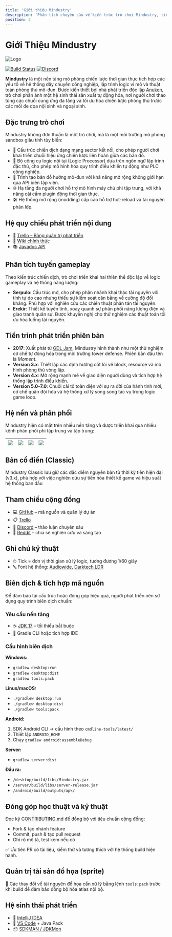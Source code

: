```yaml
---
title: 'Giới thiệu Mindustry'
description: 'Phân tích chuyên sâu về kiến trúc trò chơi Mindustry, tiến trình phát triển và khả năng mở rộng mã nguồn'
position: 2
---
```


# Giới Thiệu Mindustry
![Logo](https://image.mindustry-tool.com//docs/mindustry/assets-raw/logo.png)

[![Build Status](https://github.com/Anuken/Mindustry/workflows/Tests/badge.svg?event=push)](https://github.com/Anuken/Mindustry/actions)
[![Discord](https://img.shields.io/discord/391020510269669376.svg?logo=discord&logoColor=white&logoWidth=20&labelColor=7289DA&label=Discord&color=17cf48)](https://discord.gg/mindustry)

**Mindustry** là một nền tảng mô phỏng chiến lược thời gian thực tích hợp các yếu tố về hệ thống dây chuyền công nghiệp, lập trình logic vi mô và thuật toán phòng thủ mô-đun. Được kiến thiết bởi nhà phát triển độc lập [Anuken](https://github.com/Anuken), trò chơi phản ánh một hệ sinh thái sản xuất tự động hóa, nơi người chơi thao túng các chuỗi cung ứng đa tầng và tối ưu hóa chiến lược phòng thủ trước các mối đe dọa nội sinh và ngoại sinh.

## Đặc trưng trò chơi

Mindustry không đơn thuần là một trò chơi, mà là một môi trường mô phỏng sandbox giàu tính tùy biến:

- 🧩 Cấu trúc chiến dịch dạng mạng sector kết nối, cho phép người chơi khai triển chuỗi hiệu ứng chiến lược liên hoàn giữa các bản đồ.
- 🧠 Bộ công cụ logic nội tại (Logic Processor) dựa trên ngôn ngữ lập trình đặc thù, cho phép mô hình hóa quy trình điều khiển tự động như PLC công nghiệp.
- 🧭 Trình tạo bản đồ hướng mô-đun với khả năng mở rộng không giới hạn qua API biên tập viên.
- 🌐 Hạ tầng đa người chơi hỗ trợ mô hình máy chủ phi tập trung, với khả năng cài cắm plugin động thời gian thực.
- 🛠 Hệ thống mở rộng (modding) cấp cao hỗ trợ hot-reload và tài nguyên phân lớp.

## Hệ quy chiếu phát triển nội dung

- 📌 [Trello – Bảng quản trị phát triển](https://trello.com/b/aE2tcUwF/mindustry-40-plans)
- 📖 [Wiki chính thức](https://mindustrygame.github.io/wiki)
- 📚 [Javadoc API](https://mindustrygame.github.io/docs/)

## Phân tích tuyến gameplay

Theo kiến trúc chiến dịch, trò chơi triển khai hai thiên thể độc lập về logic gameplay và hệ thống năng lượng:

- **Serpulo**: Cấu trúc mở, cho phép phân nhánh khai thác tài nguyên với tính tự do cao nhưng thiếu sự kiểm soát cân bằng về cường độ đối kháng. Phù hợp với nghiên cứu các chiến thuật phân tán tài nguyên.
- **Erekir**: Thiết kế tuyến tính, xoay quanh sự phân phối năng lượng điện và giao tranh quân sự. Được khuyến nghị cho thử nghiệm các thuật toán tối ưu hóa luồng tài nguyên.

## Tiến trình phát triển phiên bản

- **2017**: Xuất phát từ [GDL Jam](https://itch.io/jam/gdl---metal-monstrosity-jam), Mindustry hình thành như một thử nghiệm cơ chế tự động hóa trong môi trường tower defense. Phiên bản đầu tên là *Moment*.
- **Version 3.x**: Thiết lập các định hướng cốt lõi về block, resource và mô hình phòng thủ vòng lặp.
- **Version 4.x**: Mở rộng mạnh mẽ về giao diện người dùng và tích hợp hệ thống lập trình điều khiển.
- **Version 5.0–7.0**: Chuỗi cải tổ toàn diện với sự ra đời của hành tinh mới, cơ chế quân đội hóa và hệ thống xử lý song song tác vụ trong logic game loop.

## Hệ nền và phân phối

Mindustry hiện có mặt trên nhiều nền tảng và được triển khai qua nhiều kênh phân phối phi tập trung và tập trung:

| [![](https://static.itch.io/images/badge.svg)](https://anuke.itch.io/mindustry)    |    [![](https://play.google.com/intl/en_us/badges/images/generic/en-play-badge.png)](https://play.google.com/store/apps/details?id=io.anuke.mindustry)   |    [![](https://fdroid.gitlab.io/artwork/badge/get-it-on.png)](https://f-droid.org/packages/io.anuke.mindustry)	| [![](https://flathub.org/assets/badges/flathub-badge-en.svg)](https://flathub.org/apps/details/com.github.Anuken.Mindustry)  
|---	|---	|---	|---	|

## Bản cổ điển (Classic)

Mindustry Classic lưu giữ các đặc điểm nguyên bản từ thời kỳ tiền hiện đại (v3.x), phù hợp với việc nghiên cứu sự tiến hóa thiết kế game và hiệu suất hệ thống ban đầu

## Tham chiếu cộng đồng

- 💻 [GitHub](https://github.com/Anuken/Mindustry) – mã nguồn và quản lý dự án
- 📋 [Trello](https://trello.com/b/aE2tcUwF/mindustry-trello)
- 💬 [Discord](https://discord.gg/mindustry) – thảo luận chuyên sâu
- 📰 [Reddit](https://www.reddit.com/r/Mindustry) – chia sẻ nghiên cứu và sáng tạo

## Ghi chú kỹ thuật

- ⏱ Tick = đơn vị thời gian xử lý logic, tương đương 1/60 giây
- 🔤 Font hệ thống: [Audiowide](https://fonts.google.com/specimen/Audiowide), [Darktech LDR](https://fontstruct.com/fontstructions/show/715809/darktech_ldr)

## Biên dịch & tích hợp mã nguồn

Để đảm bảo tái cấu trúc hoặc đóng góp hiệu quả, người phát triển nên sử dụng quy trình biên dịch chuẩn:

### Yêu cầu nền tảng
- ☕ [JDK 17](https://adoptium.net/archive.html?variant=openjdk17&jvmVariant=hotspot) – tối thiểu bắt buộc
- 🧰 Gradle CLI hoặc tích hợp IDE

### Cấu hình biên dịch

**Windows:**
- `gradlew desktop:run`
- `gradlew desktop:dist`
- `gradlew tools:pack`

**Linux/macOS:**
- `./gradlew desktop:run`
- `./gradlew desktop:dist`
- `./gradlew tools:pack`

**Android:**
1. SDK Android CLI → cấu hình theo `cmdline-tools/latest/`
2. Thiết lập `ANDROID_HOME`
3. Chạy `gradlew android:assembleDebug`

**Server:**
- `gradlew server:dist`

**Đầu ra:**
- `/desktop/build/libs/Mindustry.jar`
- `/server/build/libs/server-release.jar`
- `/android/build/outputs/apk/`

## Đóng góp học thuật và kỹ thuật

Đọc kỹ [CONTRIBUTING.md](https://github.com/Anuken/Mindustry/blob/master/CONTRIBUTING.md) để đồng bộ với tiêu chuẩn cộng đồng:

- Fork & tạo nhánh feature
- Commit, push & tạo pull request
- Ghi rõ mô tả, test kèm nếu có

✅ Ưu tiên PR có tài liệu, kiểm thử và tương thích với hệ thống build hiện hành.

## Quản trị tài sản đồ họa (sprite)

🎨 Các thay đổi về tài nguyên đồ họa cần xử lý bằng lệnh `tools:pack` trước khi build để đảm bảo đồng bộ hóa atlas nội bộ.

## Hệ sinh thái phát triển

- 🧠 [IntelliJ IDEA](https://www.jetbrains.com/idea/)
- 🔧 [VS Code](https://code.visualstudio.com/) + Java Pack
- 📦 [SDKMAN / JDKMon](https://sdkman.io/)

